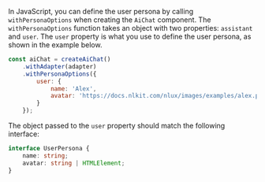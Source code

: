 In JavaScript, you can define the user persona by calling `withPersonaOptions` when creating the `AiChat` component.
The `withPersonaOptions` function takes an object with two properties: `assistant` and `user`. The `user` property is
what you use to define the user persona, as shown in the example below.

```javascript
const aiChat = createAiChat()
    .withAdapter(adapter)
    .withPersonaOptions({
        user: {
            name: 'Alex',
            avatar: 'https://docs.nlkit.com/nlux/images/examples/alex.png'
        }
    });
```

The object passed to the `user` property should match the following interface:

```typescript
interface UserPersona {
    name: string;
    avatar: string | HTMLElement;
}
```
